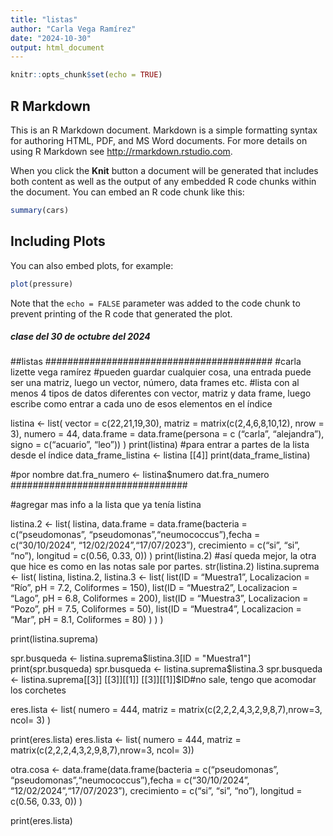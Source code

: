 ---
title: "listas"
author: "Carla Vega Ramírez"
date: "2024-10-30"
output: html_document
---

```{r setup, include=FALSE}
knitr::opts_chunk$set(echo = TRUE)
```

## R Markdown

This is an R Markdown document. Markdown is a simple formatting syntax for authoring HTML, PDF, and MS Word documents. For more details on using R Markdown see <http://rmarkdown.rstudio.com>.

When you click the **Knit** button a document will be generated that includes both content as well as the output of any embedded R code chunks within the document. You can embed an R code chunk like this:

```{r cars}
summary(cars)
```

## Including Plots

You can also embed plots, for example:

```{r pressure, echo=FALSE}
plot(pressure)
```

Note that the `echo = FALSE` parameter was added to the code chunk to prevent printing of the R code that generated the plot.

##### clase del 30 de octubre del 2024

######################################### 

##listas \######################################### #carla lizette vega ramírez #pueden guardar cualquier cosa, una entrada puede ser una matriz, luego un vector, número, data frames etc. #lista con al menos 4 tipos de datos diferentes con vector, matriz y data frame, luego escribe como entrar a cada uno de esos elementos en el índice

listina \<- list( vector = c(22,21,19,30), matriz = matrix(c(2,4,6,8,10,12), nrow = 3), numero = 44, data.frame = data.frame(persona = c ("carla", "alejandra"), signo = c("acuario", "leo")) ) print(listina) #para entrar a partes de la lista desde el índice data_frame_listina \<- listina [[4]] print(data_frame_listina)

#por nombre dat.fra_numero \<- listina\$numero dat.fra_numero\
\################################

#agregar mas info a la lista que ya tenía listina

listina.2 \<- list( listina, data.frame = data.frame(bacteria = c("pseudomonas", "pseudomonas","neumococcus"),fecha = c("30/10/2024", "12/02/2024","17/07/2023"), crecimiento = c("si", "si", "no"), longitud = c(0.56, 0.33, 0)) ) print(listina.2) #así queda mejor, la otra que hice es como en las notas sale por partes. str(listina.2) listina.suprema \<- list( listina, listina.2, listina.3 \<- list( list(ID = "Muestra1", Localizacion = "Río", pH = 7.2, Coliformes = 150), list(ID = "Muestra2", Localizacion = "Lago", pH = 6.8, Coliformes = 200), list(ID = "Muestra3", Localizacion = "Pozo", pH = 7.5, Coliformes = 50), list(ID = "Muestra4", Localizacion = "Mar", pH = 8.1, Coliformes = 80) ) ) )

print(listina.suprema)

spr.busqueda \<- listina.suprema$listina.3[ID = "Muestra1"]
print(spr.busqueda)
spr.busqueda <- listina.suprema$listina.3 spr.busqueda \<- listina.suprema[[3]] [[3]][[1]] [[3]][[1]]\$ID#no sale, tengo que acomodar los corchetes

eres.lista \<- list( numero = 444, matriz = matrix(c(2,2,2,4,3,2,9,8,7),nrow=3, ncol= 3) )

print(eres.lista) eres.lista \<- list( numero = 444, matriz = matrix(c(2,2,2,4,3,2,9,8,7),nrow=3, ncol= 3))

otra.cosa \<- data.frame(data.frame(bacteria = c("pseudomonas", "pseudomonas","neumococcus"),fecha = c("30/10/2024", "12/02/2024","17/07/2023"), crecimiento = c("si", "si", "no"), longitud = c(0.56, 0.33, 0)) )

print(eres.lista)
